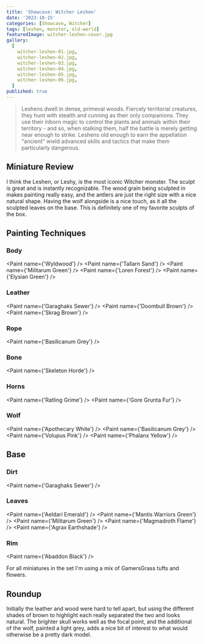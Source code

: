 ```yaml
---
title: 'Showcase: Witcher Leshen'
date: '2023-10-15'
categories: [Showcase, Witcher]
tags: [leshen, monster, old-world]
featuredImage: witcher-leshen-cover.jpg
gallery:
  [
    witcher-leshen-01.jpg,
    witcher-leshen-02.jpg,
    witcher-leshen-03.jpg,
    witcher-leshen-04.jpg,
    witcher-leshen-05.jpg,
    witcher-leshen-06.jpg,
  ]
published: true
---
```



> Leshens dwell in dense, primeval woods. Fiercely territorial creatures, they hunt with stealth and cunning as their
> only companions. They use their inborn magic to control the plants and animals within their territory - and so,
> when stalking them, half the battle is merely getting near enough to strike. Leshens old enough to earn the
> appellation "ancient" wield advanced skills and tactics that make them particularly dangerous.

## Miniature Review

I think the Leshen, or Leshy, is the most iconic Witcher monster. The sculpt is great and is instantly recognizable. The
wood grain being sculpted in makes painting really easy, and the antlers are just the right size with a nice natural
shape. Having the wolf alongside is a nice touch, as it all the sculpted leaves on the base. This is definitely one of
my favorite sculpts of the box.

## Painting Techniques

### Body

<Paint name={'Wyldwood'} />
<Paint name={'Tallarn Sand'} />
<Paint name={'Militarum Green'} />
<Paint name={'Loren Forest'} />
<Paint name={'Elysian Green'} />

### Leather

<Paint name={'Garaghaks Sewer'} />
<Paint name={'Doombull Brown'} />
<Paint name={'Skrag Brown'} />

### Rope

<Paint name={'Basilicanum Grey'} />

### Bone

<Paint name={'Skeleton Horde'} />

### Horns

<Paint name={'Ratling Grime'} />
<Paint name={'Gore Grunta Fur'} />

### Wolf

<Paint name={'Apothecary White'} />
<Paint name={'Basilicanum Grey'} />
<Paint name={'Volupus Pink'} />
<Paint name={'Phalanx Yellow'} />

## Base

### Dirt

<Paint name={'Garaghaks Sewer'} />

### Leaves

<Paint name={'Aeldari Emerald'} />
<Paint name={'Mantis Warriors Green'} />
<Paint name={'Militarum Green'} />
<Paint name={'Magmadroth Flame'} />
<Paint name={'Agrax Earthshade'} />

### Rim

<Paint name={'Abaddon Black'} />

For all miniatures in the set I'm using a mix of GamersGrass tufts and flowers.

## Roundup

Initially the leather and wood were hard to tell apart, but using the different shades of brown to highlight each
really separated the two and looks natural. The brighter skull works well as the focal point, and the additional of the
wolf, painted a light grey, adds a nice bit of interest to what would otherwise be a pretty dark model.
